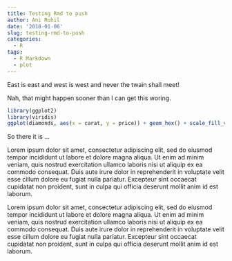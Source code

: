 ```yaml
---
title: Testing Rmd to push
author: Ani Ruhil
date: '2018-01-06'
slug: testing-rmd-to-push
categories:
  - R
tags:
  - R Markdown
  - plot
---
```



East is east and west is west and never the twain shall meet!

Nah, that might happen sooner than I can get this woring. 

```r
library(ggplot2)
library(viridis)
ggplot(diamonds, aes(x = carat, y = price)) + geom_hex() + scale_fill_viridis()
```

So there it is ...


Lorem ipsum dolor sit amet, consectetur adipiscing elit, sed do eiusmod tempor incididunt ut labore et dolore magna aliqua. Ut enim ad minim veniam, quis nostrud exercitation ullamco laboris nisi ut aliquip ex ea commodo consequat. Duis aute irure dolor in reprehenderit in voluptate velit esse cillum dolore eu fugiat nulla pariatur. Excepteur sint occaecat cupidatat non proident, sunt in culpa qui officia deserunt mollit anim id est laborum.


Lorem ipsum dolor sit amet, consectetur adipiscing elit, sed do eiusmod tempor incididunt ut labore et dolore magna aliqua. Ut enim ad minim veniam, quis nostrud exercitation ullamco laboris nisi ut aliquip ex ea commodo consequat. Duis aute irure dolor in reprehenderit in voluptate velit esse cillum dolore eu fugiat nulla pariatur. Excepteur sint occaecat cupidatat non proident, sunt in culpa qui officia deserunt mollit anim id est laborum.

